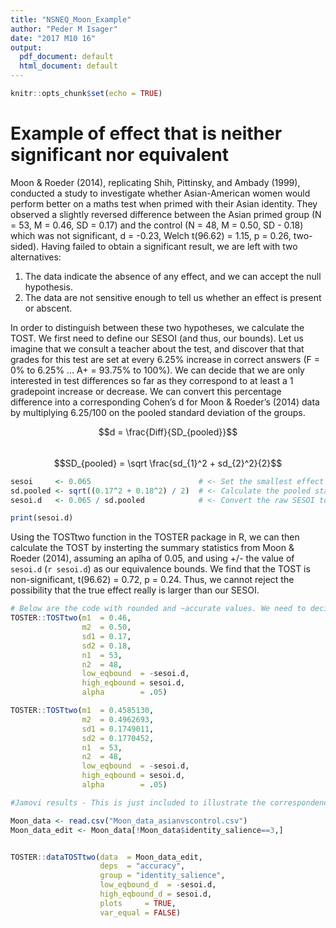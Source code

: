```yaml
---
title: "NSNEQ_Moon_Example"
author: "Peder M Isager"
date: "2017 M10 16"
output:
  pdf_document: default
  html_document: default
---
```


```r
knitr::opts_chunk$set(echo = TRUE)
```

# Example of effect that is neither significant nor equivalent

Moon & Roeder (2014), replicating Shih, Pittinsky, and Ambady (1999), conducted a study to investigate whether Asian-American women would perform better on a maths test when primed with their Asian identity. They observed a slightly reversed difference between the Asian primed group (N = 53, M = 0.46, SD = 0.17) and the control (N = 48, M = 0.50, SD - 0.18) which was not significant, d = -0.23, Welch t(96.62) = 1.15, p = 0.26, two-sided). Having failed to obtain a significant result, we are left with two alternatives:

1. The data indicate the absence of any effect, and we can accept the null hypothesis.
2. The data are not sensitive enough to tell us whether an effect is present or abscent. 

In order to distinguish between these two hypotheses, we calculate the TOST. We first need to define our SESOI (and thus, our bounds). Let us imagine that we consult a teacher about the test, and discover that that grades for this test are set at every 6.25% increase in correct answers (F = 0% to 6.25% ... A+ = 93.75% to 100%). We can decide that we are only interested in test differences so far as they correspond to at least a 1 gradepoint increase or decrease. We can convert this percentage difference into a corresponding Cohen's d for Moon & Roeder's (2014) data by multiplying 6.25/100 on the pooled standard deviation of the groups. 


$$d = \frac{Diff}{SD_{pooled}}$$  
$$SD_{pooled} = \sqrt \frac{sd_{1}^2 + sd_{2}^2}{2}$$  


``` r

sesoi     <- 0.065                        # <- Set the smallest effect size of interest
sd.pooled <- sqrt((0.17^2 + 0.18^2) / 2)  # <- Calculate the pooled standard deviation
sesoi.d   <- 0.065 / sd.pooled            # <- Convert the raw SESOI to Cohen's d

print(sesoi.d)

```  


Using the TOSTtwo function in the TOSTER package in R, we can then calculate the TOST by insterting the summary statistics from Moon & Roeder (2014), assuming an aplha of 0.05, and using +/- the value of `sesoi.d` (`r sesoi.d`) as our equivalence bounds. We find that the TOST is non-significant, t(96.62) = 0.72, p = 0.24. Thus, we cannot reject the possibility that the true effect really is larger than our SESOI.


```r

# Below are the code with rounded and ~accurate values. We need to decide which to use. The accurate one will correspond better to Jamovi. The rounded one will correspont better to the values given above. I (Peder) prefer the rounded.
TOSTER::TOSTtwo(m1  = 0.46,
                m2  = 0.50,
                sd1 = 0.17,
                sd2 = 0.18,
                n1  = 53,
                n2  = 48,
                low_eqbound  = -sesoi.d,
                high_eqbound = sesoi.d,
                alpha        = .05)

TOSTER::TOSTtwo(m1  = 0.4585130,
                m2  = 0.4962693,
                sd1 = 0.1749011,
                sd2 = 0.1770452,
                n1  = 53,
                n2  = 48,
                low_eqbound  = -sesoi.d,
                high_eqbound = sesoi.d,
                alpha        = .05)
```


```r
#Jamovi results - This is just included to illustrate the correspondence between R results and what readers will see in Jamovi

Moon_data <- read.csv("Moon_data_asianvscontrol.csv")
Moon_data_edit <- Moon_data[!Moon_data$identity_salience==3,]


TOSTER::dataTOSTtwo(data  = Moon_data_edit,
                    deps  = "accuracy",
                    group = "identity_salience",
                    low_eqbound_d  = -sesoi.d,
                    high_eqbound_d = sesoi.d,
                    plots     = TRUE,
                    var_equal = FALSE)
```


